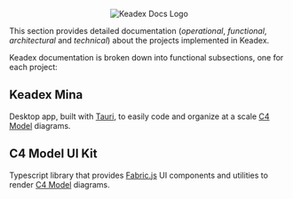 
<p align="center" className="py-7">
  <Image src={keadexDocsLogo} alt="Keadex Docs Logo" width={350} />
</p>

This section provides detailed documentation (*operational*, *functional*, *architectural* and *technical*) about the projects implemented in Keadex.

Keadex documentation is broken down into functional subsections, one for each project:

## Keadex Mina

Desktop app, built with [Tauri](https://tauri.app/), to easily code and organize at a scale [C4 Model](https://c4model.com/) diagrams.

## C4 Model UI Kit

Typescript library that provides [Fabric.js](https://github.com/fabricjs/fabric.js) UI components and utilities to render [C4 Model](https://c4model.com/) diagrams.
